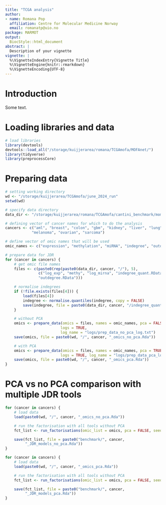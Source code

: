```yaml
---
title: "TCGA analysis"
author:
- name: Romana Pop
  affiliation: Centre for Molecular Medicine Norway
  email: romanatp@uio.no
package: MARMOT
output:
  BiocStyle::html_document
abstract: |
  Description of your vignette
vignette: |
  %\VignetteIndexEntry{Vignette Title}
  %\VignetteEngine{knitr::rmarkdown}
  %\VignetteEncoding{UTF-8}
---
```


# Introduction

Some text. 

# Loading libraries and data
```r
# load libraries
library(devtools)
devtools::load_all("/storage/kuijjerarea/romana/TCGAmofa/MOFAnet/")
library(tidyverse)
library(preprocessCore)
```

# Preparing data
```r
# setting working directory
wd <- "/storage/kuijjerarea/TCGAmofa/june_2024_run"
setwd(wd)

# specify data directory
data_dir <- "/storage/kuijjerarea/romana/TCGAmofa/cantini_benchmark/momix-notebook/data/cancer"

# defining vector of cancer names for which to do the analysis
cancers <- c("aml", "breast", "colon", "gbm", "kidney", "liver", "lung",
            "melanoma", "ovarian", "sarcoma")

# define vector of omic names that will be used
omic_names <- c("expression", "methylation", "miRNA", "indegree", "outdegree")
```
```r
# prepare data for JDR
for (cancer in cancers) {
    # get omic file names
    files <- c(paste0(rep(paste0(data_dir, cancer, "/"), 5),
               c("log_exp", "methy", "log_mirna", "indegree_quant.RData",
               "outdegree.RData")))

    # normalise indegrees
    if (!file.exists(files[4])) {
        load(files[4])
        indegree <- normalise.quantiles(indegree, copy = FALSE)
        save(indegree, file = paste0(data_dir, cancer, "/indegree_quant.RData"))
    }

    # without PCA
    omics <- prepare_data(omics = files, names = omic_names, pca = FALSE,
                         logs = TRUE,
                         log_name = "logs/prep_data_no_pca_log.txt")
    save(omics, file = paste0(wd, "/", cancer, "_omics_no_pca.Rda"))

    # with PCA
    omics <- prepare_data(omics = files, names = omic_names, pca = TRUE,
                         logs = TRUE, log_name = "logs/prep_data_pca_log.txt")
    save(omics, file = paste0(wd, "/", cancer, "_omics_pca.Rda"))
}
```

# PCA vs no PCA comparison with multiple JDR tools

```r
for (cancer in cancers) {
    # load data
    load(paste0(wd, "/", cancer, "_omics_no_pca.Rda"))

    # run the factorisation with all tools without PCA
    fct_list <- run_factorisations(omic_list = omics, pca = FALSE, seed = 13)

    save(fct_list, file = paste0("benchmark/", cancer,
         "_JDR_models_no_pca.Rda"))
}
```

```r
for (cancer in cancers) {
    # load data
    load(paste0(wd, "/", cancer, "_omics_pca.Rda"))

    # run the factorisation with all tools without PCA
    fct_list <- run_factorisations(omic_list = omics, pca = FALSE, seed = 13)

    save(fct_list, file = paste0("benchmark/", cancer,
         "_JDR_models_pca.Rda"))
}
```